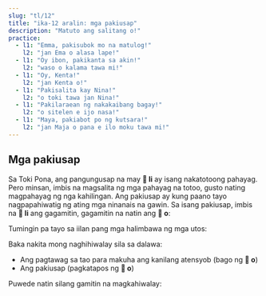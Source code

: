 ```yaml
---
slug: "tl/12"
title: "ika-12 aralin: mga pakiusap"
description: "Matuto ang salitang o!"
practice:
  - l1: "Emma, pakisubok mo na matulog!"
    l2: "jan Ema o alasa lape!"
  - l1: "Oy ibon, pakikanta sa akin!"
    l2: "waso o kalama tawa mi!"
  - l1: "Oy, Kenta!"
    l2: "jan Kenta o!"
  - l1: "Pakisalita kay Nina!"
    l2: "o toki tawa jan Nina!"
  - l1: "Pakilaraean ng nakakaibang bagay!"
    l2: "o sitelen e ijo nasa!"
  - l1: "Maya, pakiabot po ng kutsara!"
    l2: "jan Maja o pana e ilo moku tawa mi!"
---
```



## Mga pakiusap

Sa Toki Pona, ang pangungusap na may **󱤧 li** ay isang nakatotoong pahayag. Pero minsan, imbis na magsalita ng mga pahayag na totoo, gusto nating magpahayag ng nga kahilingan. Ang pakiusap ay kung paano tayo nagpapahiwatig ng ating mga ninanais na gawin. Sa isang pakiusap, imbis na **󱤧 li** ang gagamitin, gagamitin na natin ang **󱥄 o**:

<List>
  <Word sl="o" m="nagsisimula ng isang pakiusap, utos, direksyon, o hiing" />
  <Sentence sl="ilo li sitelen e pipi." m="Nagpapakita ang phone ng insekto." />
  <Sentence sl="ilo o sitelen e waso!" m="Phone ko, magpakita ka nga ng ibon!" />
</List>

Tumingin pa tayo sa iilan pang mga halimbawa ng mga utos:

<List>
  <Sentence sl="jan o lukin e lipu pona!" m="Mga tao, Basahin niyo po ang mabuting papel!" />
  <Sentence sl="soweli mi o moku pona!" m="Pusa ko, kumain ka nga ng mabuti!" />
  <Sentence sl="jan lili sina o kama wawa!" m="Sana'y maging malakas ang bata mo!" />
  <Sentence sl="pona o tawa sina!" m="Sana'y pumunta ang kabutihan sa iyo! (Sana'y tulungan ka ng Diyos!)" />
</List>

Baka nakita mong naghihiwalay sila sa dalawa:
* Ang pagtawag sa tao para makuha ang kanilang atensyob (bago ng **󱥄 o**)
* Ang pakiusap (pagkatapos ng **󱥄 o**)

Puwede natin silang gamitin na magkahiwalay:

<List>
  <Sentence sl="jan Ema o pini e lupa tomo!" m="Emma, pakisarado po ng pinto!" />
  <Sentence sl="jan Ema o!" m="Oy, Emma!" />
  <Sentence sl="o pini e lupa tomo!" m="Pakisarado po ng pinto!" />
</List>

<Practice exercises={frontmatter.practice} client:load />
